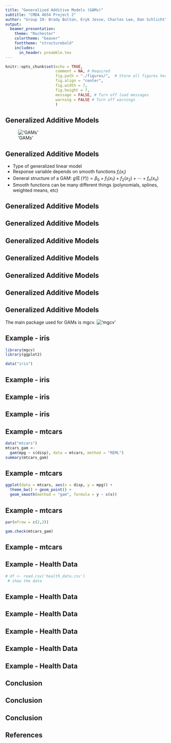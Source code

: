 ```yaml
---
title: "Generalized Additive Models (GAMs)"
subtitle: "CMDA 4654 Project 2"
author: "Group 19: Brady Bolton, Eryk Jesse, Charles Lee, Dan Schlicht"
output: 
  beamer_presentation:
    theme: "Rochester"
    colortheme: "beaver"
    fonttheme: "structurebold"
    includes:
      in_header: preamble.tex
---
```


```r
knitr::opts_chunk$set(echo = TRUE, 
                      comment = NA, # Required
                      fig.path = "./figures/",  # Store all figures here in relative path (make the folder first)
                      fig.align = "center",
                      fig.width = 7,
                      fig.height = 7,
                      message = FALSE, # Turn off load messages
                      warning = FALSE # Turn off warnings
                      )
```

## Generalized Additive Models <!-- 1 -->
<!--
Stuff to include:
  - Background/history (1 slide)
  - Math derivation
  - When to use
  - Why to use (advantages/disadvantages over other models, etc)
-->
!['GAMs'](tweet.png)

## Generalized Additive Models <!-- 2 -->

- Type of generalized linear model
- Response variable depends on smooth functions $f_i(x_i)$
- General structure of a GAM:
$g(\operatorname {E} (Y))=\beta _{0}+f_{1}(x_{1})+f_{2}(x_{2})+\cdots +f_{n}(x_{n})$
- Smooth functions can be many different things (polynomials, splines, weighted means, etc)

## Generalized Additive Models <!-- 3 -->

<!-- When to use and why-->

## Generalized Additive Models <!-- 4 -->
## Generalized Additive Models <!-- 5 -->
## Generalized Additive Models <!-- 6 -->
## Generalized Additive Models <!-- 7 -->
## Generalized Additive Models <!-- 8 -->
## Generalized Additive Models <!-- 9 -->
<!-- How to use it -->
The main package used for GAMs is mgcv.
!['mgcv'](mgcv.png)

## Example - iris <!-- 10 -->
```r
library(mgcv)
library(ggplot2)
```
\small
```r
data("iris")
```

## Example - iris <!-- 11 -->
## Example - iris <!-- 12 -->
## Example - iris <!-- 13 -->

## Example - mtcars <!-- 14 -->
<!-- Wrap pred terms in s() for splines with wigglieness controlled by k argument -->
\tiny
```r
data("mtcars")
mtcars_gam <- 
  gam(mpg ~ s(disp), data = mtcars, method = "REML")
summary(mtcars_gam)
```

## Example - mtcars <!-- 15 -->
\tiny
```r
ggplot(data = mtcars, aes(x = disp, y = mpg)) +
  theme_bw() + geom_point() +
  geom_smooth(method = "gam", formula = y ~ s(x)) 
```

## Example - mtcars <!-- 16 -->
\tiny
```r
par(mfrow = c(2,2))
```
```r
gam.check(mtcars_gam)
```
## Example - mtcars <!-- 17 -->

## Example - Health Data <!-- 18 -->
```r
# df <- read.csv('health_data.csv')
 # show the data
```
## Example - Health Data <!-- 19 -->
## Example - Health Data <!-- 20 -->
## Example - Health Data <!-- 21 -->
## Example - Health Data <!-- 22 -->
## Example - Health Data <!-- 23 -->

## Conclusion <!-- 24 -->
<!-- 
Stuff to Include:
  - Furthur reading
  - Summary of useful libraries
-->
## Conclusion <!-- 25 -->
## Conclusion <!-- 26 -->

## References <!-- 27 -->
